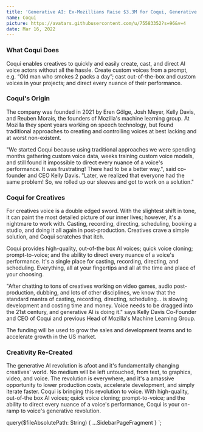 ```yaml
---
title: 'Generative AI: Ex-Mozillians Raise $3.3M for Coqui, Generative AI Speech Synthesis for All Creatives'
name: Coqui
picture: https://avatars.githubusercontent.com/u/75583352?s=96&v=4
date: Mar 16, 2022
---
```



### What Coqui Does

Coqui enables creatives to quickly and easily create, cast, and direct AI voice actors without all the hassle.
Create custom voices from a prompt, e.g. “Old man who smokes 2 packs a day”; cast out-of-the-box and custom
voices in your projects; and direct every nuance of their performance.

### Coqui's Origin

The company was founded in 2021 by Eren Gölge, Josh Meyer, Kelly Davis, and Reuben Morais, the founders of
Mozilla's machine learning group. At Mozilla they spent years working on speech technology, but found
traditional approaches to creating and controlling voices at best lacking and at worst non-existent.

"We started Coqui because using traditional approaches we were spending months gathering custom voice data,
weeks training custom voice models, and still found it impossible to direct every nuance of a voice's
performance. It was frustrating! There had to be a better way.", said co-founder and CEO Kelly Davis.
"Later, we realized that everyone had the same problem! So, we rolled up our sleeves and got to work on a
solution."

### Coqui for Creatives

For creatives voice is a double edged sword. With the slightest shift in tone, it can paint the most detailed
picture of our inner lives; however, it's a nightmare to work with. Casting, recording, directing, scheduling,
booking a studio, and doing it all again in post-production. Creatives crave a simple solution, and Coqui
scratches that itch.

Coqui provides high-quality, out-of-the box AI voices; quick voice cloning; prompt-to-voice; and the ability
to direct every nuance of a voice's performance. It's a single place for casting, recording, directing, and
scheduling. Everything, all at your fingertips and all at the time and place of your choosing.

"After chatting to tons of creatives working on video games, audio post-production, dubbing, and lots of other
disciplines, we know that the standard mantra of casting, recording, directing, scheduling… is slowing development
and costing time and money. Voice needs to be dragged into the 21st century, and generative AI is doing it." says
Kelly Davis Co-Founder and CEO of Coqui and previous Head of Mozilla's Machine Learning Group.

The funding will be used to grow the sales and development teams and to accelerate growth in the US market.

### Creativity Re-Created

The generative AI revolution is afoot and it's fundamentally changing creatives' world. No medium will be left
untouched, from text, to graphics, video, and voice. The revolution is everywhere, and it's a amassive
opportunity to lower production costs, accelerate development, and simply iterate faster. Coqui is bringing this
revolution to voice. With high-quality, out-of-the box AI voices; quick voice cloning; prompt-to-voice; and the
ability to direct every nuance of a voice's performance, Coqui is your on-ramp to voice's
generative revolution.

  query($fileAbsolutePath: String) {
    ...SidebarPageFragment
  }
`;
